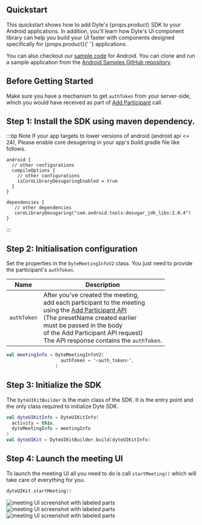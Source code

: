 
## Quickstart

<span class="mb-2 block">
  This quickstart shows how to add Dyte's {props.product} SDK to your Android
  applications.
</span>

<span class="mb-2 block">
  In addition, you'll learn how Dyte's UI component library can help you build
  your UI faster with components designed specifically for {props.product}{' '}
  applications.
</span>

You can also checkout our
[sample code](https://github.com/dyte-io/android-samples/tree/main/samples/android-ui-kit-sample-kotlin) for Android. You can clone
and run a sample application from the
[Android Samples GitHub repository](https://github.com/dyte-io/android-samples/).

## Before Getting Started

Make sure you have a mechanism to get `authToken` from your server-side, which you would have received as part of [Add Participant](/guides/live-video/build-live-video-app#step-2-add-participants) call.

## Step 1: Install the SDK using maven dependency.

<MavenLatestInstallation pkg="uikit" />

:::tip Note
If your app targets to lower versions of android (android api \<= 24), Please enable core desugering in your app's build.gradle file like follows.

```
android {
  // other configurations
  compileOptions {
    // other configurations
    isCoreLibraryDesugaringEnabled = true
  }
}

dependencies {
   // other dependencies
   coreLibraryDesugaring("com.android.tools:desugar_jdk_libs:2.0.4")
}
```

:::

## Step 2: Initialisation configuration

Set the properties in the `DyteMeetingInfoV2` class. You just need to provide
the participant's `authToken`.

| Name        | Description                                                                                                                                                                                                                                                                                                               |
| ----------- | ------------------------------------------------------------------------------------------------------------------------------------------------------------------------------------------------------------------------------------------------------------------------------------------------------------------------- |
| `authToken` | After you've created the meeting, <br/> add each participant to the meeting <br/> using the [Add Participant API](/api?v=v2#/operations/add_participant)<br/> (The presetName created earlier <br/> must be passed in the body <br/> of the Add Participant API request) <br/> The API response contains the `authToken`. |

```kotlin
val meetingInfo = DyteMeetingInfoV2(
                    authToken = '<auth_token>',
                  )
```

## Step 3: Initialize the SDK

The `DyteUIKitBuilder` is the main class of the SDK. It is the entry point and
the only class required to initialize Dyte SDK.

```kotlin
val dyteUIKitInfo = DyteUIKitInfo(
  activity = this,
  dyteMeetingInfo = meetingInfo
)
val dyteUIKit = DyteUIKitBuilder.build(dyteUIKitInfo)
```

## Step 4: Launch the meeting UI

To launch the meeting UI all you need to do is call `startMeeting()` which will take
care of everything for you.

```kotlin
dyteUIKit.startMeeting()
```

![meeting UI screenshot with labeled parts](/static/mobile/0.x.x/mobile-setup.png)
![meeting UI screenshot with labeled parts](/static/mobile/0.x.x/mobile-meeting.png)
![meeting UI screenshot with labeled parts](/static/mobile/0.x.x/mobile-meeting-options.png)
